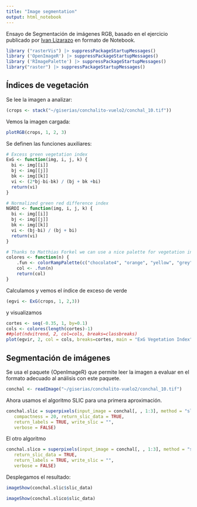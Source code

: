```yaml
---
title: "Image segmentation"
output: html_notebook
---
```


Ensayo de Segmentación de imágenes RGB, basado en el ejercicio publicado por [Ivan Lizarazo](https://rpubs.com/ials2un/segment_rgb) en formato de Notebook.

```r
library ("rasterVis") |> suppressPackageStartupMessages()
library ('OpenImageR') |> suppressPackageStartupMessages()
library ('RImagePalette') |> suppressPackageStartupMessages()
library("raster") |> suppressPackageStartupMessages()
```

## Índices de vegetación

Se lee la imagen a analizar:

```r
(crops <- stack("~/giserias/conchalito-vuelo2/conchal_10.tif"))
```

Vemos la imagen cargada:

```r
plotRGB(crops, 1, 2, 3)
```

Se definen las funciones auxiliares:

```r
# Excess green vegetation index
ExG <- function(img, i, j, k) {
  bi <- img[[i]]
  bj <- img[[j]]
  bk <- img[[k]]
  vi <- (2*bj-bi-bk) / (bj + bk +bi)
  return(vi)
}

# Normalized green red difference index
NGRDI <- function(img, i, j, k) {
  bi <- img[[i]]
  bj <- img[[j]]
  bk <- img[[k]]
  vi <- (bj-bi) / (bj + bi)
  return(vi)
}

# Thanks to Matthias Forkel we can use a nice palette for vegetation indices:
colores <- function(n) {
    .fun <- colorRampPalette(c("chocolate4", "orange", "yellow", "grey", "green", "green3", "darkgreen"))
    col <- .fun(n)
    return(col)
}


```

Calculamos y vemos el índice de exceso de verde

```r
(egvi <- ExG(crops, 1, 2,3))

```

y visualizamos

```r
cortes <- seq(-0.35, 1, by=0.1)
cols <- colores(length(cortes)-1)
##plot(ndvitrend, 2, col=cols, breaks=classbreaks)
plot(egvir, 2, col = cols, breaks=cortes, main = "ExG Vegetation Index")
```

## Segmentación de imágenes

Se usa el paquete {OpenImageR} que permite leer la imagen a evaluar en el formato adecuado al análisis con este paquete.

```r
conchal <- readImage("~/giserias/conchalito-vuelo2/conchal_10.tif")
```

Ahora usamos el algoritmo SLIC para una primera aproximación.

```r
conchal.slic = superpixels(input_image = conchal[, , 1:3], method = "slic", superpixel = 200,
   compactness = 20, return_slic_data = TRUE,
   return_labels = TRUE, write_slic = "",
   verbose = FALSE)
```

El otro algoritmo

```r
conchal.slico = superpixels(input_image = conchal[, , 1:3], method = "slico", superpixel = 150,
   return_slic_data = TRUE,
   return_labels = TRUE, write_slic = "",
   verbose = FALSE)

```

Desplegamos el resultado:

```r
imageShow(conchal.slic$slic_data)
```

```r
imageShow(conchal.slico$slic_data)
```
